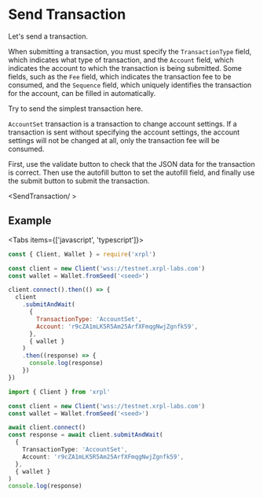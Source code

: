 
# Send Transaction

Let's send a transaction.

When submitting a transaction, you must specify the `TransactionType` field, which indicates what type of transaction, and the `Account` field, which indicates the account to which the transaction is being submitted.
Some fields, such as the `Fee` field, which indicates the transaction fee to be consumed, and the `Sequence` field, which uniquely identifies the transaction for the account, can be filled in automatically.

Try to send the simplest transaction here.

`AccountSet` transaction is a transaction to change account settings.
If a transaction is sent without specifying the account settings, the account settings will not be changed at all, only the transaction fee will be consumed.

<LinkCard href='https://xrpl.org/accountset.html' />

First, use the validate button to check that the JSON data for the transaction is correct.
Then use the autofill button to set the autofill field, and finally use the submit button to submit the transaction.

<SendTransaction/ >

## Example


<Tabs items={['javascript', 'typescript']}>
  <Tab>

```js copy
const { Client, Wallet } = require('xrpl')

const client = new Client('wss://testnet.xrpl-labs.com')
const wallet = Wallet.fromSeed('<seed>')

client.connect().then(() => {
  client
    .submitAndWait(
      {
        TransactionType: 'AccountSet',
        Account: 'r9cZA1mLK5R5Am25ArfXFmqgNwjZgnfk59',
      },
      { wallet }
    )
    .then((response) => {
      console.log(response)
    })
})
```

  </Tab>
  <Tab>

```ts copy
import { Client } from 'xrpl'

const client = new Client('wss://testnet.xrpl-labs.com')
const wallet = Wallet.fromSeed('<seed>')

await client.connect()
const response = await client.submitAndWait(
  {
    TransactionType: 'AccountSet',
    Account: 'r9cZA1mLK5R5Am25ArfXFmqgNwjZgnfk59',
  },
  { wallet }
)
console.log(response)
```

  </Tab>
</Tabs>
